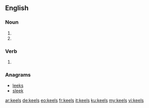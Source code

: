 {{also|Keels}}
==English==

===Noun===
{{head|en|plural}}

# {{plural of|keel|lang=en}}
# {{alternative form of|kayles|lang=en}}

===Verb===
{{head|en}}

# {{en-third-person singular of|keel}}

===Anagrams===
* [[leeks#English|leeks]]
* [[sleek#English|sleek]]

[[ar:keels]]
[[de:keels]]
[[eo:keels]]
[[fr:keels]]
[[it:keels]]
[[ku:keels]]
[[my:keels]]
[[vi:keels]]